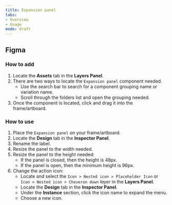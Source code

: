 ```yaml
---
title: Expansion panel
tabs: 
- Overview
- Usage
mode: draft
---
```



## Figma

### How to add

1. Locate the **Assets** tab in the **Layers Panel**.
2. There are two ways to locate the `Expansion panel` component needed. 
	* Use the search bar to search for a component grouping name or variation name.
	* Scroll through the folders list and open the grouping needed.
3. Once the component is located, click and drag it into the frame/artboard. 


### How to use

1. Place the `Expansion panel` on your frame/artboard.  
2. Locate the **Design** tab in the **Inspector Panel**.
3. Rename the label. 
4. Resize the panel to the width needed. 
5. Resize the panel to the height needed: 
    * If the panel is closed, then the height is 48px. 
    * If the panel is open, then the minimum height is 96px.
6. Change the action icon: 
    * Locate and select the `Icon > Nested icon > Placeholder Icon` or `Icon > Nested icon > Cheveron down` *layer* in the **Layers Panel**.
    * Locate the **Design** tab in the **Inspector Panel**.
    * Under the **Instance** section, click the icon name to expand the menu. 
    * Choose a new icon. 


